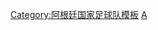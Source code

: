 {{National squad
 | name      = 2004年奧運會男子足球阿根廷參賽名單
 | bg        = #6AB5FF
 | fg        = white
 |bordercolor= silver
 | country   = 阿根廷
 | flag      = Argentina
 | comp link = 2004年夏季奧林匹克運動會男子足球比賽
 | comp      = 2004年夏季奥運會男子足球比赛（金牌）
 | p1        = [[威利·卡巴莱罗|-{zh-hans:卡巴莱罗;zh-hk:卡巴尼路;zh-tw:卡巴萊羅}-]]
 | p2        = [[罗伯托·阿亚拉|-{zh-hans:阿亚拉;zh-hk:艾耶拉;zh-tw:阿亞拉;}-]]<small>([[隊長 (足球)|隊長]])</small>
 | p3        = [[尼古拉斯·布尔迪索|-{zh-hans:布尔迪索;zh-hk:貝迪素;zh-tw:布爾迪索;}-]] 
 | p4        = [[法布里西奥·科洛奇尼|-{zh-hans:科洛奇尼;zh-hk:高路仙尼;zh-tw:科洛奇尼;}-]]
 | p5        = [[哈维尔·马斯切拉诺|-{zh-hans:马斯切拉诺;zh-hk:馬斯查蘭奴;zh-tw:馬斯切拉諾;}-]]
 | p6        = [[加夫列尔·海因策|-{zh-hans:海因策;zh-hk:軒斯;zh-tw:海因策;}-]]
 | p7        = [[哈维尔·萨维奥拉|-{zh-hans:萨维奥拉;zh-hk:沙維奧拿;zh-tw:薩維奧拉;}-]]
 | p8        = [[塞薩爾·德爾加多|-{zh-hans:德尔加多;zh-hk:迪加度;zh-tw:德爾加多;}-]]
 | p9        = [[路斯安奴·費古羅亞|-{zh-hans:费古罗亚;zh-hk:費古羅亞;zh-tw:費古羅亞}-]]
 | p10       = [[卡洛斯·特维斯|-{zh-hans:特维斯;zh-hk:迪維斯;zh-tw:特維斯;}-]]
 | p11       = [[基利·干沙里斯|-{zh-hk:基利·干沙里斯;zh-hans:基利·冈萨雷斯;zh-tw:基利·岡薩雷斯;}-]]
 | p12       = [[毛罗·罗萨莱斯|-{zh-hans:罗萨莱斯;zh-hk:羅沙里斯;zh-tw:羅沙里斯;}-]]
 | p13       = [[尼古拉斯·文迪拿|-{zh-hans:文迪拿;zh-hk:文迪拿}-]]
 | p14       = [[克莱门特·罗德里格斯|C·-{zh-hans:罗德里格斯;zh-hk:洛迪古斯;zh-tw:羅德里奎茲;}-]]
 | p15       = [[安德列斯·达历山德罗|-{zh-hans:达历山德罗;zh-hk:迪阿歷辛度;zh-tw:達歷山德羅;}-]]
 | p16       = [[路易斯·冈萨雷斯|-{zh-hans:L·冈萨雷斯;zh-hk:路爾斯·干沙里斯}-]]
 | p17       = [[馬利安奴·冈萨雷斯|-{zh-hans:M·冈萨雷斯;zh-hk:馬利安奴·干沙里斯}-]]
 | p18       = [[赫尔曼·卢克斯|-{zh-hans:卢克斯;zh-hk:盧斯;zh-tw:盧克斯;}-]]
 | coach     = [[馬些路·比爾沙|-{zh-hans:贝尔萨;zh-hk:比爾沙;zh-tw:貝爾薩;}-]]
|}}<noinclude>
[[Category:阿根廷国家足球队模板]]
[[Category:2004年奥運會男子足球参賽名單模板|A]]
</noinclude>